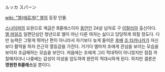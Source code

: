 ルッカ スパーン

[[wiki: "엘(에로게)" 엘]]의 등장 인물.

[[스나이퍼]]의 요원으로 계급은 B클래스이자 [[동안]]인 24살 남자로 구 [[이탈리아]] 출신이다. [[엘 마일즈]] 일편단심인 청년으로 엘이 아닌 다른 여자는 싫다고 당당하게 외칠 정도다. 다만 능력은 그렇게 뛰어난 편이 아니라서 자기보다 늦게 들어온 [[후배]] [[조 타카나카]]가 자신보다 활약을 하자 은근히 열등감을 가진다. 거기다 엘마저 조에게 관심을 보이는 모습을 보이자 조급해하는 모습을 보인다. 처음에는 조에게 그리 적대적이 아니었지만 점점 까칠해지더니 나중에는 감성이 이성을 압도하여 완전히 적대시하게 된다. 하지만 결론은 '''영원한 B클래스'''일 뿐이다.    
